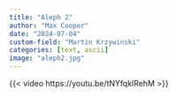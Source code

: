 ```yaml
---
title: "Aleph 2"
author: "Max Cooper"
date: "2024-07-04"
custom-field: "Martin Krzywinski"
categories: [text, ascii]
image: "aleph2.jpg"
---
```


{{< video https://youtu.be/tNYfqklRehM >}}
